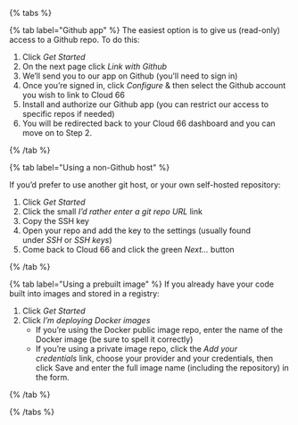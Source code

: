 {% tabs %}

{% tab label="Github app" %}
The easiest option is to give us (read-only) access to a Github repo. To do this:

1. Click *Get Started*
2. On the next page click *Link with Github*
3. We’ll send you to our app on Github (you’ll need to sign in)
4. Once you’re signed in, click *Configure* & then select the Github account you wish to link to Cloud 66
5. Install and authorize our Github app (you can restrict our access to specific repos if needed)
6. You will be redirected back to your Cloud 66 dashboard and you can move on to Step 2.

{% /tab %}

{% tab label="Using a non-Github host" %}

If you’d prefer to use another git host, or your own self-hosted repository:

1. Click *Get Started*
2. Click the small *I’d rather enter a git repo URL* link
3. Copy the SSH key
4. Open your repo and add the key to the settings (usually found under *SSH* or *SSH keys*)
5. Come back to Cloud 66 and click the green *Next…* button

{% /tab %}

{% tab label="Using a prebuilt image" %}
If you already have your code built into images and stored in a registry:

1. Click *Get Started*
2. Click *I’m deploying Docker images*
    - If you’re using the Docker public image repo, enter the name of the Docker image (be sure to spell it correctly)
    - If you’re using a private image repo, click the *Add your credentials* link, choose your provider and your credentials, then click Save and enter the full image name (including the repository) in the form.

{% /tab %}

{% /tabs %}
